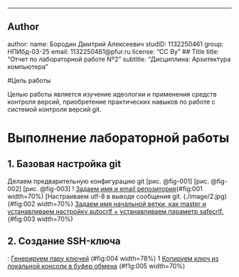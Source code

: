 ---
## Author
author:
  name: Бородин Дмитрий Алексеевич
  studID: 1132250461
  group: НПИбд-03-25
  email: 1132250461@pfur.ru
license: "CC By"
## Title
title: "Отчет по лабораторной работе Nº2"
subtitle: "Дисциплина: Архитектура компьютера"

#Цель работы

Целью работы является изучение идеологии и применения средств контроля версий, приобретение практических навыков по работе с системой контроля версий git.

# Выполнение лабораторной работы

## 1. Базовая настройка git
Делаем предварительную конфигурацию git [рис. @fig-001] [рис. @fig-002] [рис. @fig-003]
! [Задаем имя и email репозитория](-/image/1. jpg){#fig:001 width=70%)
[Настраиваем utf-8 в выводе сообщения git. (./image/2.jpg){#fig:002 width=70%}
[Задаем имя начальной ветки, как master и устанавливаем настройку autocrlf + устанавливаем параметр safecrlf.](./image/3. jpg){#fig:003 width=70%)

## 2. Создание SSH-ключа
: [Генерируем пару ключей](./{mage/4.jpg) (#fig:004 width=78%)
1 [Копируем ключ из локальной консоли в буфер обмена]( ./1mage/5.jpg) (#f1g:005 width=70%)
